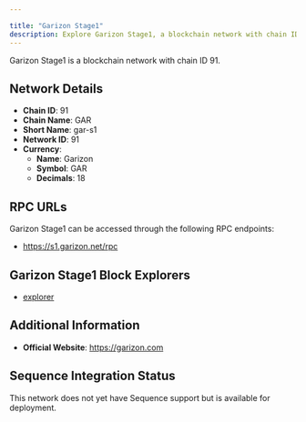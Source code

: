 ```yaml
---

title: "Garizon Stage1"
description: Explore Garizon Stage1, a blockchain network with chain ID 91. Learn about its native currency, Garizon, and how to interact with the network.
---
```




Garizon Stage1 is a blockchain network with chain ID 91.

## Network Details

- **Chain ID**: 91
- **Chain Name**: GAR
- **Short Name**: gar-s1
- **Network ID**: 91
- **Currency**: 
  - **Name**: Garizon
  - **Symbol**: GAR
  - **Decimals**: 18

## RPC URLs

Garizon Stage1 can be accessed through the following RPC endpoints:

- https://s1.garizon.net/rpc

## Garizon Stage1 Block Explorers

- [explorer](https://explorer.garizon.com)

## Additional Information

- **Official Website**: https://garizon.com

## Sequence Integration Status

This network does not yet have Sequence support but is available for deployment.
